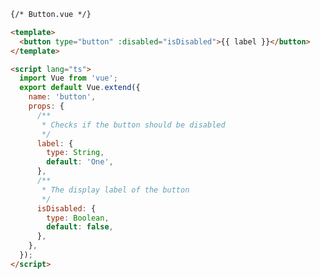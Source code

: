```html
{/* Button.vue */}

<template>
  <button type="button" :disabled="isDisabled">{{ label }}</button>
</template>

<script lang="ts">
  import Vue from 'vue';
  export default Vue.extend({
    name: 'button',
    props: {
      /**
       * Checks if the button should be disabled
       */
      label: {
        type: String,
        default: 'One',
      },
      /**
       * The display label of the button
       */
      isDisabled: {
        type: Boolean,
        default: false,
      },
    },
  });
</script>
```
